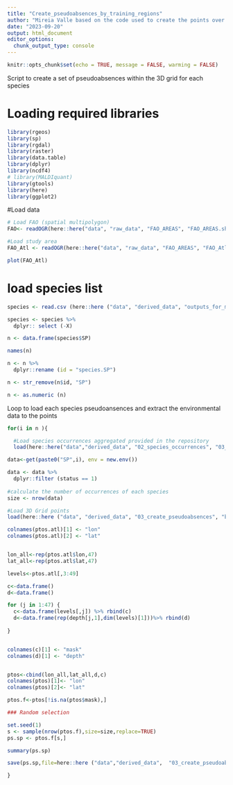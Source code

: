 ```yaml
---
title: "Create_pseudoabsences_by_training_regions"
author: "Mireia Valle based on the code used to create the points over the 3D grid for the entire Atlantic"
date: "2023-09-20"
output: html_document
editor_options: 
  chunk_output_type: console
---
```



```r
knitr::opts_chunk$set(echo = TRUE, message = FALSE, warming = FALSE)
```

Script to create a set of pseudoabsences within the 3D grid for each species

# Loading required libraries
```r
library(rgeos)
library(sp)
library(rgdal)
library(raster)
library(data.table)
library(dplyr)
library(ncdf4)
# library(MALDIquant)
library(gtools)
library(here)
library(ggplot2)
```

#Load data
```r
# Load FAO (spatial multipolygon)
FAO<- readOGR(here::here("data", "raw_data", "FAO_AREAS", "FAO_AREAS.shp"))

#Load study area
FAO_Atl <- readOGR(here::here("data", "raw_data", "FAO_AREAS", "FAO_Atl.shp"))

plot(FAO_Atl)
```

# load species list
```r
species <- read.csv (here::here ("data", "derived_data", "outputs_for_modelling", "species_for_modelling.csv"),  sep = ",")

species <- species %>% 
  dplyr:: select (-X)

n <- data.frame(species$SP)

names(n)

n <- n %>% 
  dplyr::rename (id = "species.SP")

n <- str_remove(n$id, "SP")

n <- as.numeric (n)

```

Loop to load each species pseudoansences and extract the environmental data to the points  
```r

for(i in n ){

  #Load species occurrences aggregated provided in the repository
  load(here::here("data","derived_data", "02_species_occurrences", "03_species_occurrences_aggregated", paste0("SP",i,".Rdata")))

data<-get(paste0("SP",i), env = new.env())  

data <- data %>% 
  dplyr::filter (status == 1)
  
#calculate the number of occurrences of each species
size <- nrow(data)

#Load 3D Grid points
load(here::here ("data", "derived_data", "03_create_pseudoabsences", "by_species", paste0("PsA_atl_SP", i, ".RData")))

colnames(ptos.atl)[1] <- "lon"
colnames(ptos.atl)[2] <- "lat"


lon_all<-rep(ptos.atl$lon,47)
lat_all<-rep(ptos.atl$lat,47)

levels<-ptos.atl[,3:49]

c<-data.frame()
d<-data.frame()

for (j in 1:47) {
  c<-data.frame(levels[,j]) %>% rbind(c)
  d<-data.frame(rep(depth[j,1],dim(levels)[1]))%>% rbind(d)
  
}


colnames(c)[1] <- "mask"
colnames(d)[1] <- "depth"


ptos<-cbind(lon_all,lat_all,d,c)
colnames(ptos)[1]<- "lon"
colnames(ptos)[2]<- "lat"

ptos.f<-ptos[!is.na(ptos$mask),]

### Random selection

set.seed(1)
s <- sample(nrow(ptos.f),size=size,replace=TRUE)
ps.sp <- ptos.f[s,]

summary(ps.sp)

save(ps.sp,file=here::here ("data","derived_data",  "03_create_pseudoabsences", "by_species", paste0("pseudo_absences_SP", i, ".RData")))

}

```

